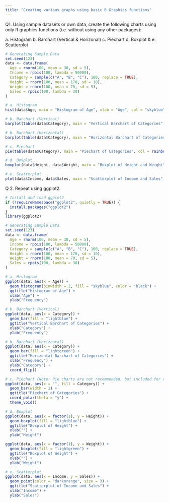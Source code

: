 ---
title: "Creating various graphs using basic R Graphics functions"
---

Q1. Using sample datasets or own data, create the following charts using only R graphics functions (i.e. without using any other packages):

a\. Histogram b. Barchart (Vertical & Horizonal) c. Piechart d. Boxplot & e. Scatterplot

```{r}
# Generating Sample Data
set.seed(123)
data <- data.frame(
  Age = rnorm(100, mean = 30, sd = 5),
  Income = rpois(100, lambda = 50000),
  Category = sample(c("A", "B", "C"), 100, replace = TRUE),
  Height = rnorm(100, mean = 170, sd = 10),
  Weight = rnorm(100, mean = 70, sd = 5),
  Sales = rpois(100, lambda = 30)
)

# a. Histogram
hist(data$Age, main = "Histogram of Age", xlab = "Age", col = "skyblue", border = "black")

# b. Barchart (Vertical)
barplot(table(data$Category), main = "Vertical Barchart of Categories", xlab = "Category", ylab = "Frequency", col = "lightblue")

# b. Barchart (Horizontal)
barplot(table(data$Category), main = "Horizontal Barchart of Categories", xlab = "Frequency", ylab = "Category", col = "lightgreen", horiz = TRUE)

# c. Piechart
pie(table(data$Category), main = "Piechart of Categories", col = rainbow(length(unique(data$Category))), cex = 0.8)

# d. Boxplot
boxplot(data$Height, data$Weight, main = "Boxplot of Height and Weight", names = c("Height", "Weight"), col = c("lightblue", "lightgreen"))

# e. Scatterplot
plot(data$Income, data$Sales, main = "Scatterplot of Income and Sales", xlab = "Income", ylab = "Sales", col = "darkorange", pch = 16)

```

Q 2. Repeat using ggplot2.

```{r}
# Install and load ggplot2
if (!requireNamespace("ggplot2", quietly = TRUE)) {
  install.packages("ggplot2")
}
library(ggplot2)

# Generating Sample Data
set.seed(123)
data <- data.frame(
  Age = rnorm(100, mean = 30, sd = 5),
  Income = rpois(100, lambda = 50000),
  Category = sample(c("A", "B", "C"), 100, replace = TRUE),
  Height = rnorm(100, mean = 170, sd = 10),
  Weight = rnorm(100, mean = 70, sd = 5),
  Sales = rpois(100, lambda = 30)
)

# a. Histogram
ggplot(data, aes(x = Age)) +
  geom_histogram(binwidth = 2, fill = "skyblue", color = "black") +
  ggtitle("Histogram of Age") +
  xlab("Age") +
  ylab("Frequency")

# b. Barchart (Vertical)
ggplot(data, aes(x = Category)) +
  geom_bar(fill = "lightblue") +
  ggtitle("Vertical Barchart of Categories") +
  xlab("Category") +
  ylab("Frequency")

# b. Barchart (Horizontal)
ggplot(data, aes(x = Category)) +
  geom_bar(fill = "lightgreen") +
  ggtitle("Horizontal Barchart of Categories") +
  xlab("Frequency") +
  ylab("Category") +
  coord_flip()

# c. Piechart (Note: Pie charts are not recommended, but included for completeness)
ggplot(data, aes(x = "", fill = Category)) +
  geom_bar(width = 1) +
  ggtitle("Piechart of Categories") +
  coord_polar(theta = "y") +
  theme_void()

# d. Boxplot
ggplot(data, aes(x = factor(1), y = Height)) +
  geom_boxplot(fill = "lightblue") +
  ggtitle("Boxplot of Height") +
  xlab("") +
  ylab("Height")

ggplot(data, aes(x = factor(1), y = Weight)) +
  geom_boxplot(fill = "lightgreen") +
  ggtitle("Boxplot of Weight") +
  xlab("") +
  ylab("Weight")

# e. Scatterplot
ggplot(data, aes(x = Income, y = Sales)) +
  geom_point(color = "darkorange", size = 3) +
  ggtitle("Scatterplot of Income and Sales") +
  xlab("Income") +
  ylab("Sales")

```
